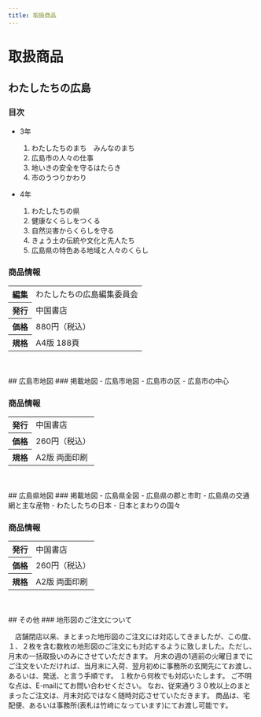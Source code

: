 ```yaml
---
title: 取扱商品
---
```



<Breadcrumbs />

# 取扱商品

## わたしたちの広島
### 目次
- 3年
    1. わたしたちのまち　みんなのまち
    2. 広島市の人々の仕事
    3. 地いきの安全を守るはたらき
    4. 市のうつりかわり

- 4年
    1. わたしたちの県
    2. 健康なくらしをつくる
    3. 自然災害からくらしを守る
    4. きょう土の伝統や文化と先人たち
    5. 広島県の特色ある地域と人々のくらし

### 商品情報
<table>
    <tr><th>編集</th><td>わたしたちの広島編集委員会</td></tr>
    <tr><th>発行</th><td>中国書店</td></tr>
    <tr><th>価格</th><td>880円（税込）</td></tr>
    <tr><th>規格</th><td>A4版 188頁</td></tr>
</table>

<br />
<br />
## 広島市地図
### 掲載地図
- 広島市地図
- 広島市の区
- 広島市の中心

### 商品情報
<table>
    <tr><th>発行</th><td>中国書店</td></tr>
    <tr><th>価格</th><td>260円（税込）</td></tr>
    <tr><th>規格</th><td>A2版 両面印刷</td></tr>
</table>
<br />
<br />
## 広島県地図
### 掲載地図
- 広島県全図
- 広島県の郡と市町
- 広島県の交通網と主な産物
- わたしたちの日本
- 日本とまわりの国々

### 商品情報
<table>
    <tr><th>発行</th><td>中国書店</td></tr>
    <tr><th>価格</th><td>260円（税込）</td></tr>
    <tr><th>規格</th><td>A2版 両面印刷</td></tr>
</table>
<br />
<br />
## その他
### 地形図のご注文について

　店舗閉店以来、まとまった地形図のご注文には対応してきましたが、この度、１、２枚を含む数枚の地形図のご注文にも対応するように致しました。ただし、月末の一括取扱いのみにさせていただきます。
月末の週の1週前の火曜日までにご注文をいただければ、当月末に入荷、翌月初めに事務所の玄関先にてお渡し、あるいは、発送、と言う手順です。
１枚から何枚でも対応いたします。
ご不明な点は、E-mailにてお問い合わせください。
なお、従来通り３０枚以上のまとまったご注文は、月末対応ではなく随時対応させていただきます。
商品は、宅配便、あるいは事務所(表札は竹﨑になっています)にてお渡し可能です。